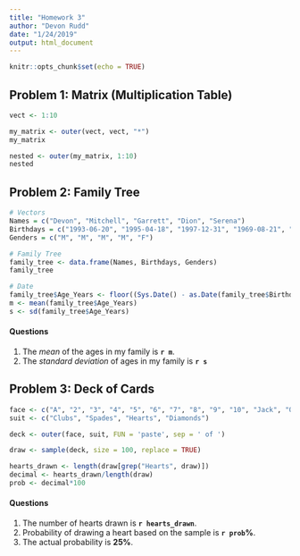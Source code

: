 ```yaml
---
title: "Homework 3"
author: "Devon Rudd"
date: "1/24/2019"
output: html_document
---
```


```r
knitr::opts_chunk$set(echo = TRUE)
```

## Problem 1: Matrix (Multiplication Table)

```r
vect <- 1:10

my_matrix <- outer(vect, vect, "*")
my_matrix
```

```r
nested <- outer(my_matrix, 1:10)
nested
```

## Problem 2: Family Tree

```r
# Vectors
Names = c("Devon", "Mitchell", "Garrett", "Dion", "Serena")
Birthdays = c("1993-06-20", "1995-04-18", "1997-12-31", "1969-08-21", "1997-07-10")
Genders = c("M", "M", "M", "M", "F")

# Family Tree
family_tree <- data.frame(Names, Birthdays, Genders)
family_tree

# Date
family_tree$Age_Years <- floor((Sys.Date() - as.Date(family_tree$Birthdays))/365)
m <- mean(family_tree$Age_Years)
s <- sd(family_tree$Age_Years)
```

#### Questions
  1. The *mean* of the ages in my family is **`r m`**.
  2. The *standard deviation* of ages in my family is **`r s`**


## Problem 3: Deck of Cards
```r
face <- c("A", "2", "3", "4", "5", "6", "7", "8", "9", "10", "Jack", "Queen", "King")
suit <- c("Clubs", "Spades", "Hearts", "Diamonds")

deck <- outer(face, suit, FUN = 'paste', sep = ' of ')

draw <- sample(deck, size = 100, replace = TRUE)

hearts_drawn <- length(draw[grep("Hearts", draw)])
decimal <- hearts_drawn/length(draw)
prob <- decimal*100
```

#### Questions
  1. The number of hearts drawn is **`r hearts_drawn`**.
  2. Probability of drawing a heart based on the sample is **`r prob`****%**.
  3. The actual probability is **25%**.
  
